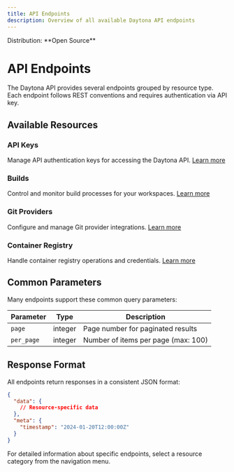 ```yaml
---
title: API Endpoints
description: Overview of all available Daytona API endpoints
---
```



<Label>
  Distribution: **Open Source**
</Label>

# API Endpoints

The Daytona API provides several endpoints grouped by resource type. Each endpoint follows REST conventions and requires authentication via API key.

## Available Resources

### API Keys
Manage API authentication keys for accessing the Daytona API. [Learn more](/api/endpoints/apikeys)

### Builds
Control and monitor build processes for your workspaces. [Learn more](/api/endpoints/builds)

### Git Providers
Configure and manage Git provider integrations. [Learn more](/api/endpoints/git)

### Container Registry
Handle container registry operations and credentials. [Learn more](/api/endpoints/registry)

## Common Parameters

Many endpoints support these common query parameters:

| Parameter | Type | Description |
|-----------|------|-------------|
| `page` | integer | Page number for paginated results |
| `per_page` | integer | Number of items per page (max: 100) |

## Response Format

All endpoints return responses in a consistent JSON format:

```json
{
  "data": {
    // Resource-specific data
  },
  "meta": {
    "timestamp": "2024-01-20T12:00:00Z"
  }
}
```

For detailed information about specific endpoints, select a resource category from the navigation menu.
